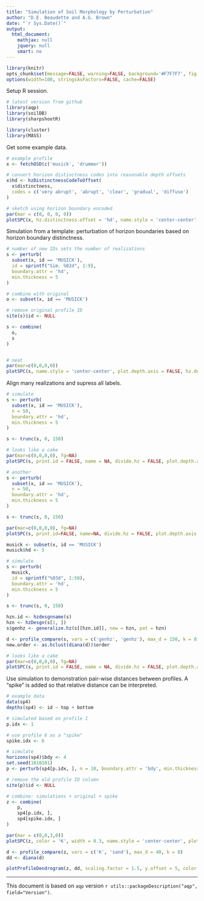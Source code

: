 ```yaml
---
title: "Simulation of Soil Morphology by Perturbation"
author: "D.E. Beaudette and A.G. Brown"
date: "`r Sys.Date()`"
output:
  html_document:
    mathjax: null
    jquery: null
    smart: no
---
```

  
```r
library(knitr)
opts_chunk$set(message=FALSE, warning=FALSE, background='#F7F7F7', fig.retina=2, dev='png', tidy=FALSE, verbose=FALSE, cache = FALSE, fig.align = 'center')
options(width=100, stringsAsFactors=FALSE, cache=FALSE)
```


Setup R session.
```r
# latest version from github
library(aqp)
library(soilDB)
library(sharpshootR)

library(cluster)
library(MASS)
```


Get some example data.
```r
# example profile
x <- fetchOSD(c('musick', 'drummer'))

# convert horizon distinctness codes into reasonable depth offsets
x$hd <- hzDistinctnessCodeToOffset(
  x$distinctness, 
  codes = c('very abrupt', 'abrupt', 'clear', 'gradual', 'diffuse')
)

# sketch using horizon boundary encoded
par(mar = c(0, 0, 0, 0))
plotSPC(x, hz.distinctness.offset = 'hd', name.style = 'center-center', plot.depth.axis = FALSE, hz.depths = TRUE)
```




Simulation from a template: perturbation of horizon boundaries based on horizon boundary distinctness.
```r
# number of new IDs sets the number of realizations
s <- perturb(
  subset(x, id == 'MUSICK'), 
  id = sprintf("Sim. %02d", 1:9),
  boundary.attr = 'hd', 
  min.thickness = 5
)

# combine with original
o <- subset(x, id == 'MUSICK')

# remove original profile ID
site(s)$id <- NULL

s <- combine(
  o,
  s
)


# neat
par(mar=c(0,0,0,0))
plotSPC(s, name.style = 'center-center', plot.depth.axis = FALSE, hz.depths = TRUE, width = 0.3)
```


Align many realizations and supress all labels.
```r

# simulate
s <- perturb(
  subset(x, id == 'MUSICK'), 
  n = 50, 
  boundary.attr = 'hd', 
  min.thickness = 5
)

s <- trunc(s, 0, 150)

# looks like a cake
par(mar=c(0,0,0,0), fg=NA)
plotSPC(s, print.id = FALSE, name = NA, divide.hz = FALSE, plot.depth.axis = FALSE, width=0.55, x.idx.offset = 2)

# another
s <- perturb(
  subset(x, id == 'MUSICK'), 
  n = 50, 
  boundary.attr = 'hd', 
  min.thickness = 5
)

s <- trunc(s, 0, 150)

par(mar=c(0,0,0,0), fg=NA)
plotSPC(s, print.id=FALSE, name=NA, divide.hz = FALSE, plot.depth.axis = FALSE, width=0.55, x.idx.offset = 2)
```


```r
musick <- subset(x, id == 'MUSICK')
musick$hd <- 5

# simulate
s <- perturb(
  musick, 
  id = sprintf("%03d", 1:50),
  boundary.attr = 'hd', 
  min.thickness = 5
)

s <- trunc(s, 0, 150)

hzn.id <- hzdesgnname(s)
hzn <- hzDesgn(s[1, ])
s$genhz <- generalize.hz(s[[hzn.id]], new = hzn, pat = hzn)

d <- profile_compare(s, vars = c('genhz', 'genhz'), max_d = 150, k = 0)
new.order <- as.hclust(diana(d))$order

# looks like a cake
par(mar=c(0,0,0,0), fg=NA)
plotSPC(s, print.id = FALSE, name = NA, divide.hz = FALSE, plot.depth.axis = FALSE, width=0.55, x.idx.offset = 2, plot.order = new.order)

```


Use simulation to demonstration pair-wise distances between profiles. A "spike" is added so that relative distance can be interpreted.
```r
# example data
data(sp4)
depths(sp4) <- id ~ top + bottom

# simulated based on profile 1
p.idx <- 1

# use profile 6 as a "spike"
spike.idx <- 6

# simulate 
horizons(sp4)$bdy <- 4
set.seed(1010101)
p <- perturb(sp4[p.idx, ], n = 10, boundary.attr = 'bdy', min.thickness = 2)

# remove the old profile ID column
site(p)$id <- NULL

# combine: simulations + original + spike
z <- combine(
    p, 
    sp4[p.idx, ],
    sp4[spike.idx, ]
)

par(mar = c(0,0,3,0))
plotSPC(z, color = 'K', width = 0.3, name.style = 'center-center', plot.depth.axis = FALSE, hz.depths = TRUE, cex.names = 0.65, col.label = 'Exchangeable K')
```

```r

d <- profile_compare(z, vars = c('K', 'sand'), max_d = 40, k = 0)
dd <- diana(d)

plotProfileDendrogram(z, dd, scaling.factor = 1.5, y.offset = 5, color = 'K', width = 0.3, name.style = 'center-center', plot.depth.axis = FALSE, hz.depths = TRUE, cex.names = 0.65, col.label = 'Exchangeable K')

```




----------------------------
This document is based on `aqp` version `r utils::packageDescription("aqp", field="Version")`.


